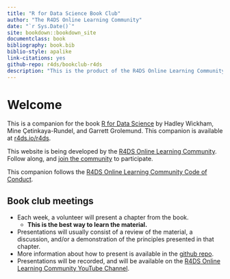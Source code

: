 ```yaml
--- 
title: "R for Data Science Book Club"
author: "The R4DS Online Learning Community"
date: "`r Sys.Date()`"
site: bookdown::bookdown_site
documentclass: book
bibliography: book.bib
biblio-style: apalike
link-citations: yes
github-repo: r4ds/bookclub-r4ds
description: "This is the product of the R4DS Online Learning Community's Book Club."
---
```


# Welcome {-}

This is a companion for the book [R for Data Science](https://r4ds.hadley.nz/) by Hadley Wickham, Mine Çetinkaya-Rundel, and Garrett Grolemund.
This companion is available at [r4ds.io/r4ds](https://r4ds.io/r4ds).

This website is being developed by the [R4DS Online Learning Community](https://rfordatasci.com). Follow along, and [join the community](https://r4ds.io/join) to participate.

This companion follows the [R4DS Online Learning Community Code of Conduct](https://r4ds.io/conduct).

## Book club meetings {-}

- Each week, a volunteer will present a chapter from the book.
  - **This is the best way to learn the material.**
- Presentations will usually consist of a review of the material, a discussion, and/or a demonstration of the principles presented in that chapter.
- More information about how to present is available in the [github repo](https://github.com/r4ds/bookclub-r4ds).
- Presentations will be recorded, and will be available on the [R4DS Online Learning Community YouTube Channel](https://r4ds.io/youtube).

